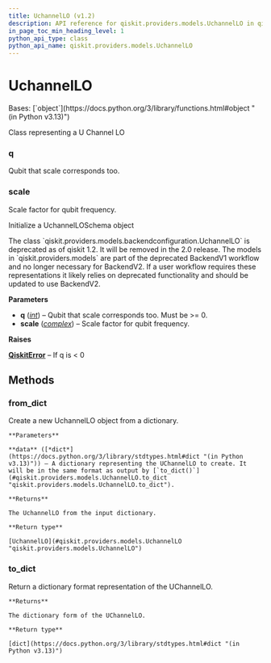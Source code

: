 ```yaml
---
title: UchannelLO (v1.2)
description: API reference for qiskit.providers.models.UchannelLO in qiskit v1.2
in_page_toc_min_heading_level: 1
python_api_type: class
python_api_name: qiskit.providers.models.UchannelLO
---
```


# UchannelLO

<Class id="qiskit.providers.models.UchannelLO" isDedicatedPage={true} github="https://github.com/Qiskit/qiskit/tree/stable/1.2/qiskit/providers/models/backendconfiguration.py#L146-L210" signature="qiskit.providers.models.UchannelLO(q, scale)" modifiers="class">
  Bases: [`object`](https://docs.python.org/3/library/functions.html#object "(in Python v3.13)")

  Class representing a U Channel LO

  ### q

  <Attribute id="qiskit.providers.models.UchannelLO.q">
    Qubit that scale corresponds too.
  </Attribute>

  ### scale

  <Attribute id="qiskit.providers.models.UchannelLO.scale">
    Scale factor for qubit frequency.
  </Attribute>

  Initialize a UchannelLOSchema object

  <Admonition title="Deprecated since version 1.2" type="danger">
    The class `qiskit.providers.models.backendconfiguration.UchannelLO` is deprecated as of qiskit 1.2. It will be removed in the 2.0 release. The models in `qiskit.providers.models` are part of the deprecated BackendV1 workflow and no longer necessary for BackendV2. If a user workflow requires these representations it likely relies on deprecated functionality and should be updated to use BackendV2.
  </Admonition>

  **Parameters**

  *   **q** ([*int*](https://docs.python.org/3/library/functions.html#int "(in Python v3.13)")) – Qubit that scale corresponds too. Must be >= 0.
  *   **scale** ([*complex*](https://docs.python.org/3/library/functions.html#complex "(in Python v3.13)")) – Scale factor for qubit frequency.

  **Raises**

  [**QiskitError**](exceptions#qiskit.exceptions.QiskitError "qiskit.exceptions.QiskitError") – If q is \< 0

  ## Methods

  ### from\_dict

  <Function id="qiskit.providers.models.UchannelLO.from_dict" github="https://github.com/Qiskit/qiskit/tree/stable/1.2/qiskit/providers/models/backendconfiguration.py#L177-L189" signature="from_dict(data)" modifiers="classmethod">
    Create a new UchannelLO object from a dictionary.

    **Parameters**

    **data** ([*dict*](https://docs.python.org/3/library/stdtypes.html#dict "(in Python v3.13)")) – A dictionary representing the UChannelLO to create. It will be in the same format as output by [`to_dict()`](#qiskit.providers.models.UchannelLO.to_dict "qiskit.providers.models.UchannelLO.to_dict").

    **Returns**

    The UchannelLO from the input dictionary.

    **Return type**

    [UchannelLO](#qiskit.providers.models.UchannelLO "qiskit.providers.models.UchannelLO")
  </Function>

  ### to\_dict

  <Function id="qiskit.providers.models.UchannelLO.to_dict" github="https://github.com/Qiskit/qiskit/tree/stable/1.2/qiskit/providers/models/backendconfiguration.py#L191-L201" signature="to_dict()">
    Return a dictionary format representation of the UChannelLO.

    **Returns**

    The dictionary form of the UChannelLO.

    **Return type**

    [dict](https://docs.python.org/3/library/stdtypes.html#dict "(in Python v3.13)")
  </Function>
</Class>


